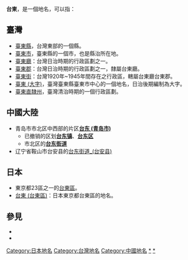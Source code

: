 '''台東'''，是一個地名，可以指：

==臺灣==
*[[臺東縣|臺東縣]]，台灣東部的一個縣。
*[[臺東市|臺東市]]，臺東縣的一個市，也是縣治所在地。
*[[臺東廳|臺東廳]]：台灣日治時期的行政區劃之一。
*[[臺東郡|臺東郡]]：台灣日治時期的行政區劃之一，隸屬台東廳。
*[[臺東街|臺東街]]：台灣1920年~1945年間存在之行政區，轄屬台東廳台東郡。
*[[臺東_(大字)|臺東 (大字)]]，臺灣臺東縣臺東市中心的一個地名，日治後期編制為大字。
*[[臺東直隸州|臺東直隸州]]，臺灣清治時期的一個行政區劃。

==中國大陸==
*青岛市市北区中西部的片区'''[[台东_(青岛市)|台东 (青岛市)]]'''
**已撤销的区划'''[[台东镇|台东镇]]'''、'''[[台东区_(青岛市)|台东区]]'''
**市北区的'''[[台东街道|台东街道]]'''
*辽宁省鞍山市台安县的[[台东街道_(台安县)|台东街道_(台安县)]]

==日本==
*東京都23區之一的[[台東區|台東區]]。
*[[台東_(台東區)|台東 (台東區)]]：日本東京都台東區的地名。
== 參見 ==
* {{Lookfrom|臺東}}
* {{Lookfrom|台東}}

[[Category:日本地名|Category:日本地名]]
[[Category:台灣地名|Category:台灣地名]]
[[Category:中國地名|Category:中國地名]]
[[Category:台東市地理|*]]
[[Category:台東縣地理|*]]
{{disambig|台|Cat=二字亞洲相關消歧義}}
